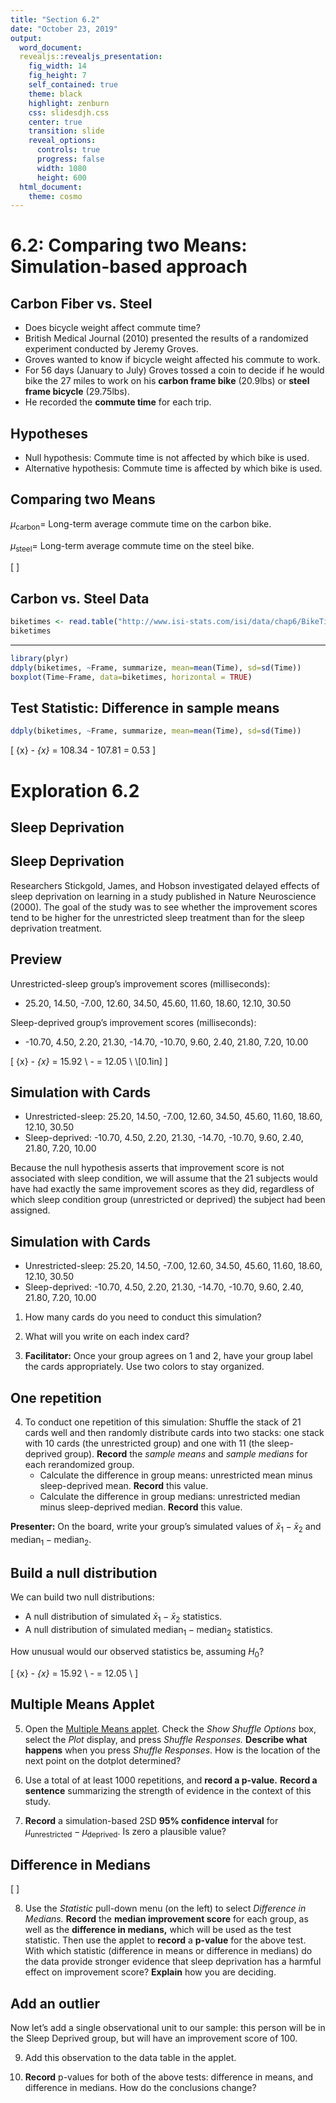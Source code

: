 ```yaml
---
title: "Section 6.2"
date: "October 23, 2019"
output: 
  word_document:
  revealjs::revealjs_presentation:
    fig_width: 14
    fig_height: 7
    self_contained: true
    theme: black
    highlight: zenburn
    css: slidesdjh.css
    center: true
    transition: slide
    reveal_options:
      controls: true
      progress: false
      width: 1080
      height: 600
  html_document:
    theme: cosmo
---
```


# 6.2: Comparing two Means: Simulation-based approach

## {data-background="https://janheine.files.wordpress.com/2015/12/pbp_01mr.jpg"}

## Carbon Fiber vs. Steel

- Does bicycle weight affect commute time? 
- British Medical Journal (2010) presented the results of a randomized experiment conducted by Jeremy Groves.
- Groves wanted to know if bicycle weight affected his commute to work. 
- For 56 days (January to July) Groves tossed a coin to decide if he would bike the 27 miles to work on his **carbon frame bike** (20.9lbs) or **steel frame bicycle** (29.75lbs). 
- He recorded the **commute time** for each trip.

## Hypotheses

- Null hypothesis:  Commute time is not affected by which bike is used.
- Alternative hypothesis:  Commute time is affected by which bike is used.

## Comparing two Means

$\mu_\text{carbon} =$ Long-term average commute time on the carbon bike.

$\mu_\text{steel} =$ Long-term average commute time on the steel bike.

\[
\begin{align}
H_0: \mu_\text{carbon} - \mu_\text{steel} &= 0 \\
H_a: \mu_\text{carbon} - \mu_\text{steel} &\neq 0 
\end{align}
\]

## Carbon vs. Steel Data

```r
biketimes <- read.table("http://www.isi-stats.com/isi/data/chap6/BikeTimes.txt", header=TRUE)
biketimes
```

----

```r
library(plyr)
ddply(biketimes, ~Frame, summarize, mean=mean(Time), sd=sd(Time))
boxplot(Time~Frame, data=biketimes, horizontal = TRUE)
```

## Test Statistic: Difference in sample means

```r
ddply(biketimes, ~Frame, summarize, mean=mean(Time), sd=sd(Time))
```

\[ 
\bar{x}_\text{carbon} - \bar{x}_\text{steel} = 108.34 - 107.81 = 0.53
\]

## {data-background="https://math.westmont.edu/img/Slide32.png" data-background-size="contain"}

## {data-background="https://math.westmont.edu/img/Slide33.png" data-background-size="contain"}

## {data-background="https://math.westmont.edu/img/Slide34.png" data-background-size="contain"}

## {data-background="https://math.westmont.edu/img/Slide35.png" data-background-size="contain"}

# Exploration 6.2

## Sleep Deprivation {data-background="https://d2ck0sxsjau14o.cloudfront.net/wp-content/uploads/2017/08/sleepy-man.jpg"}

## Sleep Deprivation

Researchers Stickgold, James, and Hobson investigated delayed effects of sleep deprivation on learning in a study published in Nature Neuroscience (2000). The goal of the study was to see whether the improvement scores tend to be higher for the unrestricted sleep treatment than for the sleep deprivation treatment.

## Preview

Unrestricted-sleep group's improvement scores (milliseconds): 

* 25.20, 14.50, -7.00, 12.60, 34.50, 45.60, 11.60, 18.60, 12.10, 30.50

Sleep-deprived group's improvement scores (milliseconds): 

* -10.70, 4.50, 2.20, 21.30, -14.70, -10.70, 9.60, 2.40, 21.80, 7.20, 10.00

\[ 
\bar{x}_\text{unrestricted} - \bar{x}_\text{deprived} = 15.92 \\
\text{median}_\text{unrestricted} - \text{median}_\text{deprived} = 12.05 \\
\\[0.1in]
\begin{align}
H_0: \mu_\text{unrestricted} - \mu_\text{deprived} &= 0 \\
H_a: \mu_\text{unrestricted} - \mu_\text{deprived} &> 0
\end{align}
\]

## Simulation with Cards

- Unrestricted-sleep: 25.20, 14.50, -7.00, 12.60, 34.50, 45.60, 11.60, 18.60, 12.10, 30.50
- Sleep-deprived:  -10.70, 4.50, 2.20, 21.30, -14.70, -10.70, 9.60, 2.40, 21.80, 7.20, 10.00

Because the null hypothesis asserts that improvement score is not associated with sleep condition, we will assume that the 21 subjects would have had exactly the same improvement scores as they did, regardless of which sleep condition group (unrestricted or deprived) the subject had been assigned.

## Simulation with Cards

- Unrestricted-sleep: 25.20, 14.50, -7.00, 12.60, 34.50, 45.60, 11.60, 18.60, 12.10, 30.50
- Sleep-deprived:  -10.70, 4.50, 2.20, 21.30, -14.70, -10.70, 9.60, 2.40, 21.80, 7.20, 10.00

1. How many cards do you need to conduct this simulation?

2. What will you write on each index card?

3. **Facilitator:** Once your group agrees on 1 and 2, have your group label the cards appropriately. Use two colors to stay organized.

## One repetition

4. To conduct one repetition of this simulation: Shuffle the stack of 21 cards well and then randomly distribute cards into two stacks: one stack with 10 cards (the unrestricted group) and one with 11 (the sleep-deprived group).  **Record** the *sample means* and *sample medians* for each rerandomized group.
    - Calculate the difference in group means: unrestricted mean minus sleep-deprived mean. **Record** this value.
    - Calculate the difference in group medians: unrestricted median minus sleep-deprived median. **Record** this value.

**Presenter:** On the board, write your group's simulated values of $\bar{x}_1 - \bar{x}_2$ and $\text{median}_1 - \text{median}_2$.

## Build a null distribution

We can build two null distributions:

- A null distribution of simulated $\bar{x}_1 - \bar{x}_2$ statistics.
- A null distribution of simulated $\text{median}_1 - \text{median}_2$ statistics.

How unusual would our observed statistics be, assuming $H_0$?

\[ 
\bar{x}_\text{unrestricted} - \bar{x}_\text{deprived} = 15.92 \\
\text{median}_\text{unrestricted} - \text{median}_\text{deprived} = 12.05 \\
\]

## Multiple Means Applet

5. Open the [Multiple Means applet](http://www.rossmanchance.com/applets/AnovaShuffle.htm?hideExtras=2). Check the *Show Shuffle Options* box, select the *Plot* display, and press *Shuffle Responses.*  **Describe what happens** when you press *Shuffle Responses*. How is the location of the next point on the dotplot determined?

6. Use a total of at least 1000 repetitions, and **record a p-value.**  **Record a sentence** summarizing the strength of evidence in the context of this study.

7. **Record** a simulation-based 2SD **95% confidence interval** for $\mu_\text{unrestricted} - \mu_\text{deprived}$. Is zero a plausible value? 

## Difference in Medians

\[
\begin{align}
H_0: M_\text{unrestricted} - M_\text{deprived} &= 0 \\
H_a: M_\text{unrestricted} - M_\text{deprived} &> 0
\end{align}
\]

8. Use the *Statistic* pull-down menu (on the left) to select *Difference in Medians.* **Record** the **median improvement score** for each group, as well as the **difference in medians,** which will be used as the test statistic. Then use the applet to **record** a **p-value** for the above test.  With which statistic (difference in means or difference in medians) do the data provide stronger evidence that sleep deprivation has a harmful effect on improvement score? **Explain** how you are deciding.

## Add an outlier

Now let's add a single observational unit to our sample: this person will be in the Sleep Deprived group, but will have an improvement score of 100.

9. Add this observation to the data table in the applet.

10. **Record** p-values for both of the above tests: difference in means, and difference in medians. How do the conclusions change?
